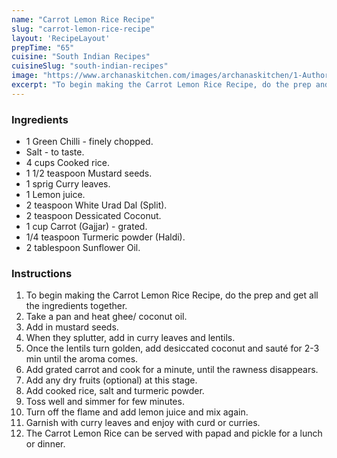 ---
name: "Carrot Lemon Rice Recipe"
slug: "carrot-lemon-rice-recipe"
layout: 'RecipeLayout'
prepTime: "65"
cuisine: "South Indian Recipes"
cuisineSlug: "south-indian-recipes"
image: "https://www.archanaskitchen.com/images/archanaskitchen/1-Author/Arti_Gupta/Carrot_Lemon_Rice.jpg"
excerpt: "To begin making the Carrot Lemon Rice Recipe, do the prep and get all the ingredients together"
---

### Ingredients

- 1 Green Chilli - finely chopped.
- Salt - to taste.
- 4 cups Cooked rice.
- 1 1/2 teaspoon Mustard seeds.
- 1 sprig Curry leaves.
- 1 Lemon juice.
- 2 teaspoon White Urad Dal (Split).
- 2 teaspoon Dessicated Coconut.
- 1 cup Carrot (Gajjar) - grated.
- 1/4 teaspoon Turmeric powder (Haldi).
- 2 tablespoon Sunflower Oil.

### Instructions

1. To begin making the Carrot Lemon Rice Recipe, do the prep and get all the ingredients together.
1. Take a pan and heat ghee/ coconut oil.
1. Add in mustard seeds.
1. When they splutter, add in curry leaves and lentils.
1. Once the lentils turn golden, add desiccated coconut and sauté for 2-3 min until the aroma comes.
1. Add grated carrot and cook for a minute, until the rawness disappears.
1. Add any dry fruits (optional) at this stage.
1. Add cooked rice, salt and turmeric powder.
1. Toss well and simmer for few minutes.
1. Turn off the flame and add lemon juice and mix again.
1. Garnish with curry leaves and enjoy with curd or curries.
1. The Carrot Lemon Rice can be served with papad and pickle for a lunch or dinner.
